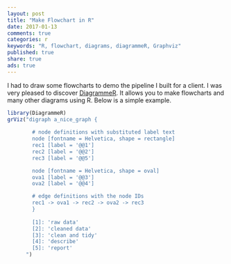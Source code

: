 ```yaml
---
layout: post
title: "Make Flowchart in R"
date: 2017-01-13 
comments: true
categories: r
keywords: "R, flowchart, diagrams, diagrammeR, Graphviz"
published: true
share: true
ads: true
---
```


I had to draw some flowcharts to demo the pipeline I built for a client. I was very pleased to discover [DiagrammeR](http://rich-iannone.github.io/DiagrammeR/). It allows you to make flowcharts and many other diagrams using R. Below is a simple example.
```r
library(DiagrammeR)
grViz("digraph a_nice_graph {
        
        # node definitions with substituted label text
        node [fontname = Helvetica, shape = rectangle]        
        rec1 [label = '@@1']
        rec2 [label = '@@2']
        rec3 [label = '@@5']

        node [fontname = Helvetica, shape = oval]
        ova1 [label = '@@3']
        ova2 [label = '@@4']

        # edge definitions with the node IDs
        rec1 -> ova1 -> rec2 -> ova2 -> rec3
        }
      
        [1]: 'raw data'
        [2]: 'cleaned data'
        [3]: 'clean and tidy'
        [4]: 'describe'
        [5]: 'report'
      ")
```


